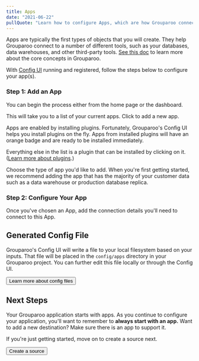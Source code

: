 ```yaml
---
title: Apps
date: "2021-06-22"
pullQuote: "Learn how to configure Apps, which are how Grouparoo connects to the third-party tools your team uses."
---
```


Apps are typically the first types of objects that you will create. They help Grouparoo connect to a number of different tools, such as your databases, data warehouses, and other third-party tools. [See this doc](/docs/getting-started/product-concepts) to learn more about the core concepts in Grouparoo.

With [Config UI](/docs/config) running and registered, follow the steps below to configure your app(s).

### Step 1: Add an App

You can begin the process either from the home page or the dashboard.

<ImageInBrowserFrame
  centered
  alt="Config UI: Add App"
  src="/images/docs/guides/config/app--01-add.png"
  width={850}
  height={414}
/>

This will take you to a list of your current apps. Click to add a new app.

<ImageInBrowserFrame
  centered
  alt="Config UI: Add App"
  src="/images/docs/guides/config/app--02-add.png"
  width={852}
  height={460}
/>

Apps are enabled by installing plugins. Fortunately, Grouparoo's Config UI helps you install plugins on the fly. Apps from installed plugins will have an orange badge and are ready to be installed immediately.

Everything else in the list is a plugin that can be installed by clicking on it. ([Learn more about plugins](/docs/installation/plugins).)

Choose the type of app you'd like to add. When you're first getting started, we recommend adding the app that has the majority of your customer data such as a data warehouse or production database replica.

<ImageInBrowserFrame
  centered
  alt="Config UI: Installing App"
  src="/images/docs/guides/config/app--03-plugins.png"
  width={850}
  height={472}
/>

### Step 2: Configure Your App

Once you've chosen an App, add the connection details you'll need to connect to this App.

<ImageInBrowserFrame
  centered
  alt="Config UI: Configure App"
  src="/images/docs/guides/config/app--04-configure.png"
  width={820}
  height={444}
/>

## Generated Config File

Grouparoo's Config UI will write a file to your local filesystem based on your inputs. That file will be placed in the `config/apps` directory in your Grouparoo project. You can further edit this file locally or through the Config UI.

<Button href="/docs/config/code-config/apps" variant="outline-primary">
  Learn more about config files
</Button>

## Next Steps

Your Grouparoo application starts with apps. As you continue to configure your application, you'll want to remember to **always start with an app.** Want to add a new destination? Make sure there is an app to support it.

If you're just getting started, move on to create a source next.

<Button href="/docs/config/sources" variant="outline-primary">
  Create a source
</Button>
